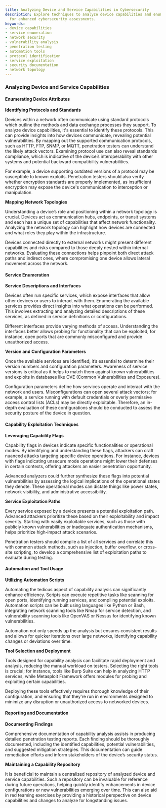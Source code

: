 ```yaml
---
title: Analyzing Device and Service Capabilities in Cybersecurity
description: Explore techniques to analyze device capabilities and enumerate services
  for enhanced cybersecurity assessments.
keywords:
- device capabilities
- service enumeration
- network security
- vulnerability analysis
- penetration testing
- automation tools
- protocol identification
- service exploitation
- security documentation
- network topology
---
```


### Analyzing Device and Service Capabilities

#### Enumerating Device Attributes

**Identifying Protocols and Standards**

Devices within a network often communicate using standard protocols which outline the methods and data exchange processes they support. To analyze device capabilities, it's essential to identify these protocols. This can provide insights into how devices communicate, revealing potential vulnerabilities. By mapping out the supported communication protocols, such as HTTP, FTP, SNMP, or MQTT, penetration testers can understand the likely attack vectors. Examining protocol use can also reveal standards compliance, which is indicative of the device’s interoperability with other systems and potential backward compatibility vulnerabilities.

For example, a device supporting outdated versions of a protocol may be susceptible to known exploits. Penetration testers should also verify whether encryption standards are properly implemented, as insufficient encryption may expose the device's communication to interception or manipulation.

**Mapping Network Topologies**

Understanding a device’s role and positioning within a network topology is crucial. Devices act as communication hubs, endpoints, or transit systems and each has a unique set of capabilities that affect network functionality. Analyzing the network topology can highlight how devices are connected and what roles they play within the infrastructure.

Devices connected directly to external networks might present different capabilities and risks compared to those deeply nested within internal networks. Evaluating these connections helps pinpoint both direct attack paths and indirect ones, where compromising one device allows lateral movement across the network.

#### Service Enumeration

**Service Descriptions and Interfaces**

Devices often run specific services, which expose interfaces that allow other devices or users to interact with them. Enumerating the available services provides direct insights into what operations can be performed. This involves extracting and analyzing detailed descriptions of these services, as defined in service definitions or configurations.

Different interfaces provide varying methods of access. Understanding the interfaces better allows probing for functionality that can be exploited; for instance, open ports that are commonly misconfigured and provide unauthorized access.

**Version and Configuration Parameters**

Once the available services are identified, it’s essential to determine their version numbers and configuration parameters. Awareness of service versions is critical as it helps to match them against known vulnerabilities and exploits in databases like CVE (Common Vulnerabilities and Exposures).

Configuration parameters define how services operate and interact with the network and users. Misconfigurations can open several attack vectors; for example, a service running with default credentials or overly permissive access control lists (ACLs) may be directly exploitable. Therefore, an in-depth evaluation of these configurations should be conducted to assess the security posture of the device in question.

#### Capability Exploitation Techniques

**Leveraging Capability Flags**

Capability flags in devices indicate specific functionalities or operational modes. By identifying and understanding these flags, attackers can craft nuanced attacks targeting specific device operations. For instance, devices with flags indicating unsecure mode operations might lower their defenses in certain contexts, offering attackers an easier penetration opportunity.

Advanced analyzers could further synthesize these flags into potential vulnerabilities by assessing the logical implications of the operational states they denote. These operational modes can dictate things like power states, network visibility, and administrative accessibility.

**Service Exploitation Paths**

Every service exposed by a device presents a potential exploitation path. Advanced attackers prioritize these based on their exploitability and impact severity. Starting with easily exploitable services, such as those with publicly known vulnerabilities or inadequate authentication mechanisms, helps prioritize high-impact attack scenarios.

Penetration testers should compile a list of all services and correlate this with common attack methods, such as injection, buffer overflow, or cross-site scripting, to develop a comprehensive list of exploitation paths to evaluate during testing.

#### Automation and Tool Usage

**Utilizing Automation Scripts**

Automating the tedious aspect of capability analysis can significantly enhance efficiency. Scripts can execute repetitive tasks like scanning for open ports, identifying running services, and compiling potential exploits. Automation scripts can be built using languages like Python or Bash, integrating network scanning tools like Nmap for service detection, and vulnerability scanning tools like OpenVAS or Nessus for identifying known vulnerabilities.

Automation not only speeds up the analysis but ensures consistent results and allows for quicker iterations over large networks, identifying capability changes or deviations over time.

**Tool Selection and Deployment**

Tools designed for capability analysis can facilitate rapid deployment and analysis, reducing the manual workload on testers. Selecting the right tools is crucial; for instance, tools like Burp Suite can help in analyzing HTTP services, while Metasploit Framework offers modules for probing and exploiting certain capabilities.

Deploying these tools effectively requires thorough knowledge of their configuration, and ensuring that they're run in environments designed to minimize any disruption or unauthorized access to networked devices.

#### Reporting and Documentation

**Documenting Findings**

Comprehensive documentation of capability analysis assists in producing detailed penetration testing reports. Each finding should be thoroughly documented, including the identified capabilities, potential vulnerabilities, and suggested mitigation strategies. This documentation can guide remediation efforts and inform stakeholders of the device’s security status.

**Maintaining a Capability Repository**

It is beneficial to maintain a centralized repository of analyzed device and service capabilities. Such a repository can be invaluable for reference during future operations, helping quickly identify enhancements in device configurations or new vulnerabilities emerging over time. This can also aid in red teaming exercises by providing a historical perspective on device capabilities and changes to analyze for longstanding issues.

